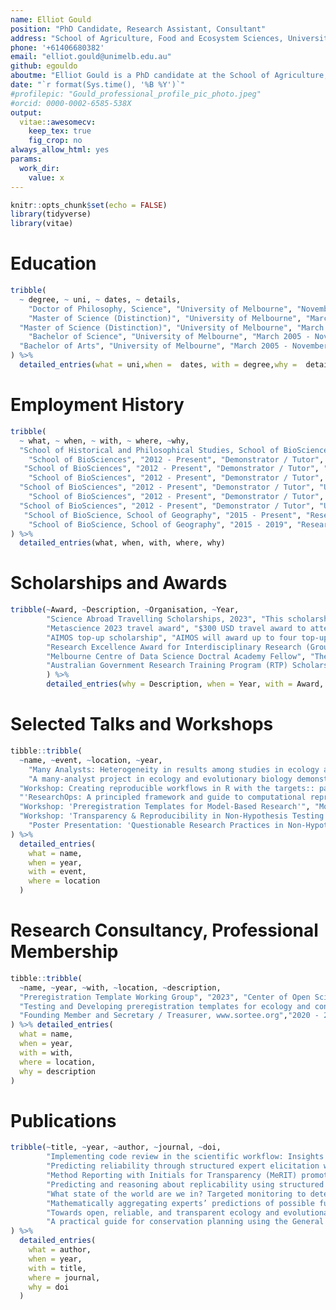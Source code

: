 ```yaml
---
name: Elliot Gould
position: "PhD Candidate, Research Assistant, Consultant"
address: "School of Agriculture, Food and Ecosystem Sciences, University of Melbourne"
phone: '+61406680382'
email: "elliot.gould@unimelb.edu.au"
github: egouldo
aboutme: "Elliot Gould is a PhD candidate at the School of Agriculture, Food and Ecosystem Sciences, and a Quantitative Research Assistant on the [repliCATS project](replicats.research.unimelb.edu.au/) at the School of History and Philosophical Studies, University of Melbourne. Their PhD investigates the transparency and reproducibility of ecological models in applied ecology and conservation decision-making. In their role as a Quantitative Research Assistant, Elliot managed a small team of researchers to develop a data analytics and management platform for the repliCATS project, and contributed to research on metascience. They have an enthusiasm for teaching and skill-sharing, particularly with regard to building a strong community of practice in emerging open-science methodology and computational biology within ecology and conservation. Elliot's research seeks to use data science techniques to advance the open-science movement by improving transparency and reproducibility, focussing on ecology and conservation Science. Other research interests include decision-theory, Structured Decision Making, and plant ecology (especially grasslands of the Victorian Volcanic Plains)."
date: "`r format(Sys.time(), '%B %Y')`"
#profilepic: "Gould_professional_profile_pic_photo.jpeg"
#orcid: 0000-0002-6585-538X
output: 
  vitae::awesomecv:
    keep_tex: true
    fig_crop: no
always_allow_html: yes
params:
  work_dir:
    value: x
---
```


```r
knitr::opts_chunk$set(echo = FALSE)
library(tidyverse)
library(vitae)
```

# Education

```r
tribble(
  ~ degree, ~ uni, ~ dates, ~ details,
    "Doctor of Philosophy, Science", "University of Melbourne", "November 2017 - Present", "Thesis Title: Reproducibility and Transparency of Ecological Models in Applied Ecology and Conservation Science",
    "Master of Science (Distinction)", "University of Melbourne", "March 2012 - December 2015", "Research Training Degree, with 70% original research and 30% coursework. Course Weighted Average Mark: 82.312",
  "Master of Science (Distinction)", "University of Melbourne", "March 2012 - December 2015", "Thesis Title: Managing Grasslands with Models: Resolving uncertainty and allocating effort among a suite of sites.",
    "Bachelor of Science", "University of Melbourne", "March 2005 - November 2011", "Major in Ecology, First Class Honours Average",
  "Bachelor of Arts", "University of Melbourne", "March 2005 - November 2011", "Major in Indonesian, First Class Honours Average"
) %>% 
  detailed_entries(what = uni,when =  dates, with = degree,why =  details) 
```

# Employment History

```r
tribble(
  ~ what, ~ when, ~ with, ~ where, ~why,
  "School of Historical and Philosophical Studies, School of BioSciences", "February 2019 - Present", "Quantitative Research Assistant - repliCATS, SCORE Program", "University of Melbourne", "Systematising Confidence in Open Research and Evidence (SCORE) is a Research Program initiated by the Defense Advanced Research Projects Agency  (DARPA) that aims to develop and deploy automated tools to assign 'confidence scores' to Social and Behavioural research results and claims in light of recent evidence about the 'Replication Crisis' besetting Science. The repliCATS project is one team within the SCORE project, based in Melbourne. In this role, Elliot lead a small team within the repliCATS project to build data analysis software and infrastructure to manage and deliver data products to internal teams and external partners. Research components of the role include modelling to investigate predictors of replication success.",
    "School of BioSciences", "2012 - Present", "Demonstrator / Tutor", "University of Melbourne", "Environmental Risk Assessment: 2016, 2017, 2018, 2022, 2023",
   "School of BioSciences", "2012 - Present", "Demonstrator / Tutor", "University of Melbourne", "Guest lectures in 'Biometry' (2023) and 'Critical Thinking with Data' (2021).",
    "School of BioSciences", "2012 - Present", "Demonstrator / Tutor", "University of Melbourne", "Vegetation Management and Conservation, 2018, 2019. In addition to demonstrating, I co-developed a teaching and learning module, and developed and delivered a workshop teaching the basics of data-science in R using data collected by the students.",
  "School of BioSciences", "2012 - Present", "Demonstrator / Tutor", "University of Melbourne", "Applied Ecology: 2014, 2015.",
    "School of BioSciences", "2012 - Present", "Demonstrator / Tutor", "University of Melbourne", "Ecology: 2014.",
  "School of BioSciences", "2012 - Present", "Demonstrator / Tutor", "University of Melbourne", "Biology of Cells and Organisms: 2012, 2013, 2014, 2015.",
   "School of BioScience, School of Geography", "2015 - Present", "Research Assistant, Various Roles", "University of Melbourne", "National Environmental Science Programme, Threatened Species Recovery Hub: Conservation actions for Threatened Ecological Communities.",
    "School of BioScience, School of Geography", "2015 - 2019", "Research Assistant, Various Roles", "University of Melbourne", "Various plant ecology and Structured Decision Making projects, involving: data analysis and visualisations, building shiny Apps, model building and testing."
) %>% 
  detailed_entries(what, when, with, where, why)
```

# Scholarships and Awards

```r
tribble(~Award, ~Description, ~Organisation, ~Year,
        "Science Abroad Travelling Scholarships, 2023", "This scholarship supports PhD students in the Faculty of Science undertaking travel to attend conferences, fieldwork, etc. as part of a Study Away request. Awarded $2000.", "University of Melbourne, Faculty of Science, School of Ecosystem and Forest Sciences", "2023",
        "Metascience 2023 travel award", "$300 USD travel award to attend the Metascience 2023 conference in Washington, D.C", "Metascience Conference", "2023",
        "AIMOS top-up scholarship", "AIMOS will award up to four top-up scholarships per year to PhD or Masters students working on a meta-research project.", "Association for Interdisciplinary Metaresearch and Open Science (AIMOS)", "2022",
        "Research Excellence Award for Interdisciplinary Research (Group Award)", "Nominees will have been collaborators in interdisciplinary research of outstanding influence, that is, the establishment of new, or advancing of existing, collaborations and programs that draw on multiple disciplines typically involving multiple faculties or schools.", "University of Melbourne", "2022",
        "Melbourne Centre of Data Science Doctral Academy Fellow", "The MCDS Doctoral Academy aims to bring together a campus wide multi-disciplinary cohort of PhD students (MCDS Doctoral Academy Fellows) to share their research, domain challenges and thoughts around the use, implementation and application of data science in their fields.", "Melbourne Centre for Data Science, University of Melbourne", "2021",
        "Australian Government Research Training Program (RTP) Scholarship", "Awarded to high-achieving students undertaking graduate research at the University of Melbourne.", "The University of Melbourne", "2017 - Current",
        ) %>% 
        detailed_entries(why = Description, when = Year, with = Award, what = Organisation)
```

# Selected Talks and Workshops

```r
tibble::tribble(
  ~name, ~event, ~location, ~year,
    "Many Analysts: Heterogeneity in results among studies in ecology and evolutionary biology", "Invited speaker Mini-note Panel: Association for Interdisciplinary Metaresearch and Open Science Conference", "Melbourne, Australia", 2022,
    "A many-analyst project in ecology and evolutionary biology demonstrates heterogeneity driven by analysts’ decisions and generates new questions about variability in this heterogeneity ", "Big Team Science Conference", "Global - Online", 2022,
  "Workshop: Creating reproducible workflows in R with the targets:: package", "Society for Open Reliable and Transparent Ecology and Evoluation Workshop Series", "Online - Oceania", 2022,
  "'ResearchOps: A principled framework and guide to computational reproducibility', and 'Modelling as Ways of Knowing - How Viewing Models as an Epistemic Activity is useful in Ecology'", "Association for Interdisciplinary Metaresearch and Open Science Conference", "Melbourne, Australia", 2021,
  "Workshop: 'Preregistration Templates for Model-Based Research'", "Model Based Research and Reproducibility Workshop", "Centre for Open Science", 2020,
  "Workshop: 'Transparency & Reproducibility in Non-Hypothesis Testing Research'", "Society for the Improvement of Psychological Sciences", "Rotterdam", 2019,
    "Poster Presentation: 'Questionable Research Practices in Non-Hypothesis Testing Research' ", "MetaScience Symposium & Association for Interdisciplinary Meta-Research and Open Science Conference", "San Francisco & Melbourne", 2019,
) %>% 
  detailed_entries(
    what = name,
    when = year,
    with = event,
    where = location
  )
```

# Research Consultancy, Professional Membership

```r
tibble::tribble(
  ~name, ~year, ~with, ~location, ~description,
  "Preregistration Template Working Group", "2023", "Center of Open Science", "Professional Membership", " the Preregistration Template Working Group is working to: 1. Establish criteria to evaluate the suitability of new preregistration templates for inclusion in the OSF. 2. Develop a procedure by which community creators of preregistration templates can put templates forward for inclusion in OSF., 3. Advise and inform COS on issues related to preregistration implementation in OSF.",
  "Testing and Developing preregistration templates for ecology and conservation using a case study of environmental flows management in Victoria, Australia", "March 2020 - Present", "Victorian Government Department of Environment Land Water & Planning", "Consultancy", "This research consultancy contributes to Elliot's PhD. This work involved the design and delivery of a collaborative workshop with DELWP in order to develop preregistration templates and methodology relevant to ecological modelling, in particular within decision-making and applied contexts.",
  "Founding Member and Secretary / Treasurer, www.sortee.org","2020 - 2022, 2023", "Society for Open, Reliable, and Transparent Ecology and Evolutionary Biology (SORTEE)", "Professional Membership", "SORTEE is a service organization which brings together researchers working to improve reliability and transparency through cultural and institutional changes in ecology, evolutionary biology, and related fields broadly defined."
) %>% detailed_entries(
  what = name,
  when = year,
  with = with,
  where = location,
  why = description
)
```

# Publications

```r
tribble(~title, ~year, ~author, ~journal, ~doi,
        "Implementing code review in the scientific workflow: Insights from ecology and evolutionary biology", "2023", "Ivimey-Cook, E., Pick, J.L., Bairos-Novak, K., Culina, A., Gould, E., Grainger, M., Marshall, B., Moreau, D., Paquet, M., Royauté, R., Sanchez-Tojar, A., Silva, I., Windecker, S.", "Journal of Evolutionary Biology", "https://doi.org/10.32942/X2CG64",
        "Predicting reliability through structured expert elicitation with the repliCATS (Collaborative Assessments for Trustworthy Science) process", "2023","Fraser, H.,Bush, M., Wintle, B.C., Mody, F., Smith, E.T.,Hanea, A.M., Gould, E.,  Hemming, V., Hamilton, D.G., Rumpff, L., Wilkinson, D.P., Pearson, R., Singleton Thorn, F., Ashton, R., Willcox, A., Gray, C.T., Head, A., Ross, M., Groenewegen, R., Marcoci, A., Vercammen, A., Parker, T.H., Hoekstra, R., Nakagawa, S., Mandel, D.R., van Ravenzwaaij, D., McBride, M.F., Sinnott, R.O., Vesk, P.A., Burgman, M., Fidler, F.", "PLOS ONE", "https://doi.org/10.1371/journal.pone.0274429",
        "Method Reporting with Initials for Transparency (MeRIT) promotes more granularity and accountability for author contributions", "2023",  "Nakagawa, S., Ivimey-Cook, E., Grainger, M.J., O’Dea, R.E., Burke, S., Drobniak, S.M., Gould, E., Macartney, E.L., Martinig, A.R., Paquet, M., Morrison, K., Pick, J.L., Pottier, P., Ricolfi, L., Wilkinson, D.P., Willcox, A., Williams, C., Wilson, L.A.B., Windecker, S.M., Yang, Y., Lagisz, M.", "Nature Communications", "https://doi.org/10.1038/s41467-023-37039-1",
        "Predicting and reasoning about replicability using structured groups", "2023",  "Wintle, B.C., Mody, F., Smith, E.T.,Hanea, A.M., Wilkinson, D.P., Hemming, V., Bush, M., Fraser, H., Singleton Thorn, F., McBride, M.F., Gould, E., Head, A., Hamilton, D.G., Rumpff, L., Hoekstra, R., Fidler, F.", "Royal Society Open Science", "https://osf.io/preprints/metaarxiv/vtpmb/",
        "What state of the world are we in? Targeted monitoring to detect transitions in vegetation restoration projects", "2022", "Jones, C.S., Thomas, F.M., Michael, D.R., Fraser, H., Gould, E., Begley, J., Wilson, J., Vesk, P.A., Rumpff, L.", "Ecological Applications", "https://doi.org/10.1002/eap.2728",
        "Mathematically aggregating experts’ predictions of possible futures", "2021",  "Hanea, A.M., Wilkinson, D.P., McBride, M.F., Lyon, A., van Ravenzwaaij, D., Singleton Thorn, F., Gray, C.T., Mandel, D.R., Willcox, A., Gould, E., Smith, E.T., Mody, F., Bush, M., Fidler, F., Fraser, H., Wintle, B.C.", "PLOS ONE", "https://doi.org/10.1371/journal.pone.0256919",
        "Towards open, reliable, and transparent ecology and evolutionary biology", "2021",  "O'Dea, R.E., Parker, T.H., Chee, Y.E., Culina, A., Drobniak, S.M., Duncan, D.H., Fidler, F., Gould, E., Ihle, M., Kelly, C., Lagisz, M., Roche, D.G., Sánchez-Tójar, A., Wilkinson, D.P., Wintle B.C., Nakagawa, S.", "BMC Biology", "https://doi.org/10.1186/s12915-021-01006-3",
        "A practical guide for conservation planning using the General Ecosystem Model for Southern Australian Woodlands.", "2021", "Good, M., Fraser, H., Gould, E., Vesk, P., Rumpff, L.", "NESP Threatened Sprecies Recovery Hub Project 7.2, Brisbane", "https://www.nespthreatenedspecies.edu.au/media/yvlbs1tk/7-2-a-practical-guide-for-conservation-planning-using-the-general-ecosystem-model-for-southern-australian-woodlands_v3.pdf"
) %>% 
  detailed_entries(
    what = author,
    when = year,
    with = title,
    where = journal,
    why = doi
  )


```


